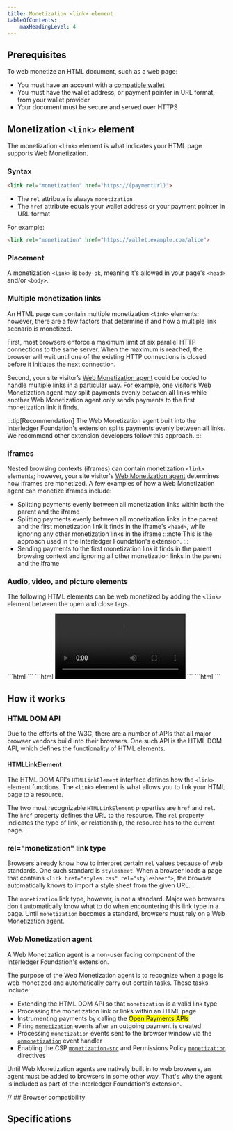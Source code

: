 ```yaml
---
title: Monetization <link> element
tableOfContents:
    maxHeadingLevel: 4
---
```



## Prerequisites

To web monetize an HTML document, such as a web page:
* You must have an account with a [compatible wallet](/resources/wallets)
* You must have the wallet address, or payment pointer in <LinkOut href="https://paymentpointers.org">URL format</LinkOut>, from your wallet provider
* Your document must be secure and served over HTTPS

## Monetization `<link>` element

The monetization `<link>` element is what indicates your HTML page supports Web Monetization.

### Syntax

```html
<link rel="monetization" href="https://(paymentUrl)">
```

* The `rel` attribute is always `monetization`
* The `href` attribute equals your wallet address or your payment pointer in URL format

For example:

```html
<link rel="monetization" href="https://wallet.example.com/alice">
```

### Placement

A monetization `<link>` is `body-ok`, meaning it's allowed in your page's `<head>` and/or `<body>`.

### Multiple monetization links

An HTML page can contain multiple monetization `<link>` elements; however, there are a few factors that determine if and how a multiple link scenario is monetized. 

First, most browsers enforce a maximum limit of six parallel HTTP connections to the same server. When the maximum is reached, the browser will wait until one of the existing HTTP connections is closed before it initiates the next connection.

Second, your site visitor’s [Web Monetization agent](#web-monetization-agent) could be coded to handle multiple links in a particular way. For example, one visitor’s Web Monetization agent may split payments evenly between all links while another Web Monetization agent only sends payments to the first monetization link it finds.

:::tip[Recommendation]
The Web Monetization agent built into the <LinkOut href="https://github.com/interledger/web-monetization-extension">Interledger Foundation's extension</LinkOut> splits payments evenly between all links. We recommend other extension developers follow this approach.
:::

### Iframes

Nested browsing contexts (iframes) can contain monetization `<link>` elements; however, your site visitor's [Web Monetization agent](#web-monetization-agent) determines how iframes are monetized. A few examples of how a Web Monetization agent can monetize iframes include:

* Splitting payments evenly between all monetization links within both the parent and the iframe
* Splitting payments evenly between all monetization links in the parent and the first monetization link it finds in the iframe's `<head>`, while ignoring any other monetization links in the iframe
    :::note
    This is the approach used in the <LinkOut href="https://github.com/interledger/web-monetization-extension">Interledger Foundation's extension</LinkOut>.
    :::
* Sending payments to the first monetization link it finds in the parent browsing context and ignoring all other monetization links in the parent and the iframe

### Audio, video, and picture elements

The following HTML elements can be web monetized by adding the `<link>` element between the open and close tags.

<Tabs>
    <TabItem label="<audio>" icon="seti:audio">
        ```html
        <audio src="music.mp3">
            <link rel="monetization" href="https://wallet.example.com/bob">
        </audio>
        ```
    </TabItem>
    <TabItem label="<video>" icon="seti:video">
        ```html
        <video src="myvideo">
            <link rel="monetization" href="https://wallet.example.com/bob">
        </video>
        ```
    </TabItem>
    <TabItem label="<picture>" icon="seti:image">
        ```html
        <picture srcset="cat.jpeg">
            <link rel="monetization" href="https://wallet.example.com/bob">
        </picture>
        ```
    </TabItem>
</Tabs>

## How it works

### HTML DOM API

Due to the efforts of the <LinkOut href="https://www.w3.org/">W3C</LinkOut>, there are a number of APIs that all major browser vendors build into their browsers. One such API is the <LinkOut href="https://developer.mozilla.org/en-US/docs/Web/API/HTML_DOM_API">HTML DOM API</LinkOut>, which defines the functionality of HTML elements.

#### HTMLLinkElement

The HTML DOM API's `HTMLLinkElement` interface defines how the `<link>` element functions. The `<link>` element is what allows you to link your HTML page to a resource. 

The two most recognizable `HTMLLinkElement` properties are `href` and `rel`. The `href` property defines the URL to the resource. The `rel` property indicates the type of link, or relationship, the resource has to the current page.

### rel="monetization" link type

Browsers already know how to interpret certain `rel` values because of web standards. One such standard is `stylesheet`. When a browser loads a page that contains `<link href="styles.css" rel="stylesheet">`, the browser automatically knows to import a style sheet from the given URL.

The `monetization` link type, however, is not a standard. Major web browsers don't automatically know what to do when encountering this link type in a page. Until `monetization` becomes a standard, browsers must rely on a Web Monetization agent.

### Web Monetization agent

A Web Monetization agent is a non-user facing component of the <LinkOut href="https://github.com/interledger/web-monetization-extension">Interledger Foundation's extension</LinkOut>.

The purpose of the Web Monetization agent is to recognize when a page is web monetized and automatically carry out certain tasks. These tasks include:

* Extending the HTML DOM API so that `monetization` is a valid link type
* Processing the monetization link or links within an HTML page
* Instrumenting payments by calling the <mark>Open Payments APIs</mark>
* Firing [`monetization`](/experiment/events) events after an outgoing payment is created
* Processing `monetization` events sent to the browser window via the [`onmonetization`](/experiment/onmonetization) event handler
* Enabling the CSP [`monetization-src`](/experiment/csp) and Permissions Policy [`monetization`](/experiment/permissions-policy) directives

Until Web Monetization agents are natively built in to web browsers, an agent must be added to browsers in some other way. That's why the agent is included as part of the Interledger Foundation's extension.

<Hidden>

// ## Browser compatibility

<BrowserCompat json={data} />

</Hidden>

## Specifications

<Specification anchor='link-type-monetization' />